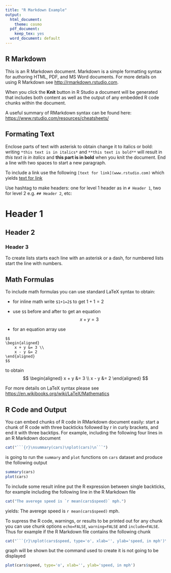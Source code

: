 ```yaml
---
title: "R Markdown Example"
output:
  html_document:
    theme: cosmo
  pdf_document:
    keep_tex: yes
  word_document: default
---
```



## R Markdown
<!-- comment -->

This is an R Markdown document. Markdown is a simple formatting syntax for authoring HTML, PDF, and MS Word documents. For more details on using R Markdown see <http://rmarkdown.rstudio.com>.

When you click the **Knit** button in R Studio a document will be generated that includes both content as well as the output of any embedded R code chunks within the document.

A useful summary of RMarkdown syntax can be found here: <https://www.rstudio.com/resources/cheatsheets/>

## Formating Text

Enclose parts of text with asterisk to obtain change it to italics or bold: writing
`*this text is in italics*` and `**this text is bold**` will result in *this text is in italics* and **this part is in bold** when you knit the document. End a line with two spaces to start a new paragraph.  

To include a link use the following `[text for link](www.rstudio.com)` which yields [text for link](www.rstudio.com)   

Use hashtag to make headers: one for level 1 header as in `# Header 1`, two for level 2 e.g. `## Header 2`, etc:

# Header 1

## Header 2

### Header 3

To create lists starts each line with an asterisk or a dash, for numbered lists start the line with numbers.


## Math Formulas

To include math formulas you can use standard LaTeX syntax to obtain:

- for inline math write `$1+1=2$` to get $1+1=2$

- use `$$` before and after to get an equation
$$
    x + y = 3
$$

- for an equation array use
```
$$
\begin{aligned}
    x + y &= 3 \\
    x - y &= 2
\end{aligned}
$$
```
to obtain
$$
\begin{aligned}
    x + y &= 3 \\
    x - y &= 2
\end{aligned}
$$

For more details on LaTeX syntax please see <https://en.wikibooks.org/wiki/LaTeX/Mathematics>


## R Code and Output

You can embed chunks of R code in RMarkdown document easily: start a chunk of R code with three backticks followed by r in curly brackets, and end it with three backtips. For example, including the following four lines in an R Markdown document
```r
cat("```{r}\nsummary(cars)\nplot(cars)\n```")
```
is going to run the `summary` and `plot` functions on `cars` dataset and produce the following output
```r
summary(cars)
plot(cars)
```



To include some result inline put the R expression between single backticks, for example including the following line in the R Markdown file
```r
cat("The averege speed is `r mean(cars$speed)` mph.")
```
yields: The averege speed is `r mean(cars$speed)` mph.


To supress the R code, warnings, or results to be printed out for any chunk you can use chunk options `echo=FALSE`, `warning=FALSE` and `include=FALSE`. Thus for example if the R Markdown file contains the following chunk
```r
cat("```{r}\nplot(cars$speed, type='o', xlab='', ylab='speed, in mph')\n```")
```
graph will be shown but the command used to create it is not going to be displayed

```r
plot(cars$speed, type='o', xlab='', ylab='speed, in mph')
```


